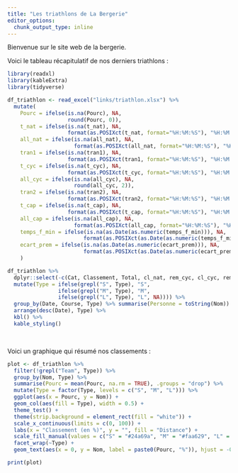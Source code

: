 ```yaml
---
title: "Les triathlons de La Bergerie"
editor_options: 
  chunk_output_type: inline
---
```


Bienvenue sur le site web de la bergerie.

Voici le tableau récapitulatif de nos derniers triathlons :

```r

library(readxl)
library(kableExtra)
library(tidyverse)

df_triathlon <- read_excel("links/triathlon.xlsx") %>%
  mutate(
    Pourc = ifelse(is.na(Pourc), NA, 
                   round(Pourc, 0)),
    t_nat = ifelse(is.na(t_nat), NA, 
                   format(as.POSIXct(t_nat, format="%H:%M:%S"), "%H:%M:%S")),
    all_nat = ifelse(is.na(all_nat), NA,
                     format(as.POSIXct(all_nat, format="%H:%M:%S"), "%H:%M:%S")),
    tran1 = ifelse(is.na(tran1), NA, 
                   format(as.POSIXct(tran1, format="%H:%M:%S"), "%H:%M:%S")),
    t_cyc = ifelse(is.na(t_cyc), NA, 
                   format(as.POSIXct(t_cyc, format="%H:%M:%S"), "%H:%M:%S")),
    all_cyc = ifelse(is.na(all_cyc), NA, 
                     round(all_cyc, 2)),
    tran2 = ifelse(is.na(tran2), NA,
                   format(as.POSIXct(tran2, format="%H:%M:%S"), "%H:%M:%S")),
    t_cap = ifelse(is.na(t_cap), NA, 
                   format(as.POSIXct(t_cap, format="%H:%M:%S"), "%H:%M:%S")),
    all_cap = ifelse(is.na(all_cap), NA, 
                     format(as.POSIXct(all_cap, format="%H:%M:%S"), "%H:%M:%S")),
    temps_f_min = ifelse(is.na(as.Date(as.numeric(temps_f_min))), NA, 
                        format(as.POSIXct(as.Date(as.numeric(temps_f_min)), format="%H:%M:%S"), "%H:%M:%S")),
    ecart_prem = ifelse(is.na(as.Date(as.numeric(ecart_prem))), NA, 
                        format(as.POSIXct(as.Date(as.numeric(ecart_prem)), format="%H:%M:%S"), "%H:%M:%S"))
    )
```

```r

df_triathlon %>%
  dplyr::select(-c(Cat, Classement, Total, cl_nat, rem_cyc, cl_cyc, rem_cap, cl_cap, ecart_prem)) %>%
  mutate(Type = ifelse(grepl("S", Type), "S",
                ifelse(grepl("M", Type), "M",
                ifelse(grepl("L", Type), "L", NA)))) %>% 
  group_by(Date, Course, Type) %>% summarise(Personne = toString(Nom)) %>% 
  arrange(desc(Date), Type) %>% 
  kbl() %>%
  kable_styling() 
```

<br>

Voici un graphique qui résumé nos classements :

```r

plot <- df_triathlon %>% 
  filter(!grepl("Team", Type)) %>% 
  group_by(Nom, Type) %>% 
  summarise(Pourc = mean(Pourc, na.rm = TRUE), .groups = "drop") %>% 
  mutate(Type = factor(Type, levels = c("S", "M", "L"))) %>% 
  ggplot(aes(x = Pourc, y = Nom)) + 
  geom_col(aes(fill = Type), width = 0.5) + 
  theme_test() + 
  theme(strip.background = element_rect(fill = "white")) +
  scale_x_continuous(limits = c(0, 100)) + 
  labs(x = "Classement (en %)", y = "", fill = "Distance") + 
  scale_fill_manual(values = c("S" = "#24a69a", "M" = "#faa629", "L" = "#ed4a67")) + 
  facet_wrap(~Type) +
  geom_text(aes(x = 0, y = Nom, label = paste0(Pourc, "%")), hjust = -0.25, size = 3, color = "white")
```

```r

print(plot)
```
